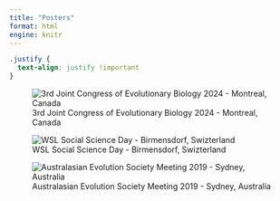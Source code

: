 ```yaml
---
title: "Posters"
format: html
engine: knitr
---
```


```css
.justify {
  text-align: justify !important
}
```

::: justify
![3rd Joint Congress of Evolutionary Biology 2024 - Montreal, Canada](posters/EVOL_2024.jpg){fig-align="center"}

![WSL Social Science Day - Birmensdorf, Swizterland](posters/WSL_2021.png){fig-align="center"}

![Australasian Evolution Society Meeting 2019 - Sydney, Australia](posters/AES_2019.jpg){fig-align="center"}
:::
